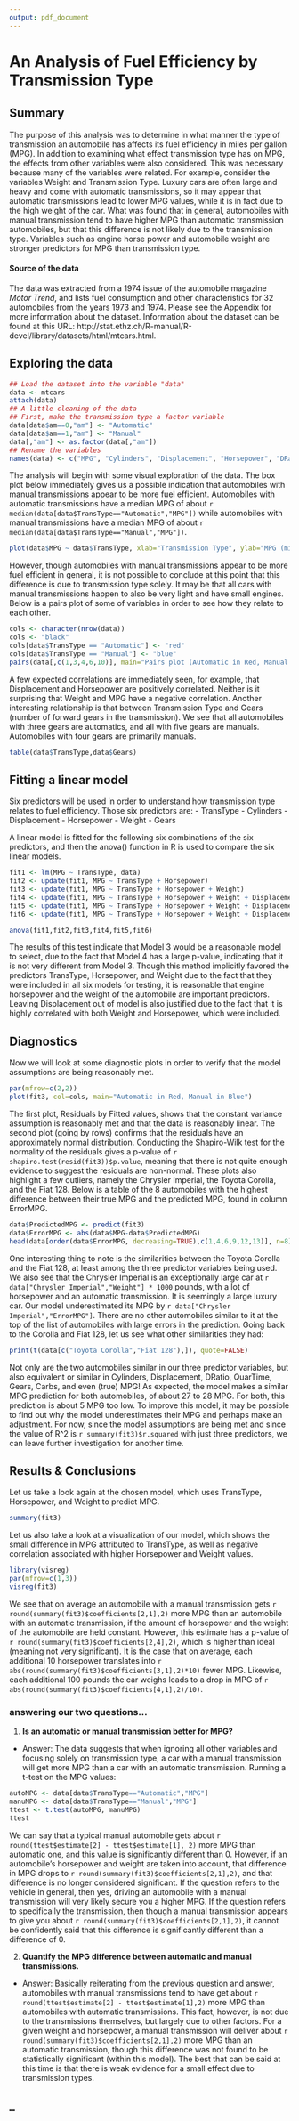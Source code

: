 ```yaml
---
output: pdf_document
---
```

# An Analysis of Fuel Efficiency by Transmission Type   

## Summary
The purpose of this analysis was to determine in what manner the type of transmission an automobile has affects its fuel efficiency in miles per gallon (MPG).  In addition to examining what effect transmission type has on MPG, the effects from other variables were also considered.  This was necessary because many of the variables were related.  For example, consider the variables Weight and Transmission Type.  Luxury cars are often large and heavy and come with automatic transmissions, so it may appear that automatic transmissions lead to lower MPG values, while it is in fact due to the high weight of the car.  What was found that in general, automobiles with manual transmission tend to have higher MPG than automatic transmission automobiles, but that this difference is not likely due to the transmission type.  Variables such as engine horse power and automobile weight are stronger predictors for MPG than transmission type.

#### Source of the data
The data was extracted from a 1974 issue of the automobile magazine *Motor Trend*, and lists fuel consumption and other characteristics for 32 automobiles from the years 1973 and 1974.  Please see the Appendix for more information about the dataset.  Information about the dataset can be found at this URL: http://stat.ethz.ch/R-manual/R-devel/library/datasets/html/mtcars.html. 

## Exploring the data

```r
## Load the dataset into the variable "data"
data <- mtcars
attach(data)
## A little cleaning of the data
## First, make the transmission type a factor variable
data[data$am==0,"am"] <- "Automatic"
data[data$am==1,"am"] <- "Manual"
data[,"am"] <- as.factor(data[,"am"])
## Rename the variables
names(data) <- c("MPG", "Cylinders", "Displacement", "Horsepower", "DRatio", "Weight", "QuarTime", "VS", "TransType", "Gears", "Carbs")
```

The analysis will begin with some visual exploration of the data.  The box plot below immediately gives us a possible indication that automobiles with manual transmissions appear to be more fuel efficient.  Automobiles with automatic transmissions have a median MPG of about `r median(data[data$TransType=="Automatic","MPG"])` while automobiles with manual transmissions have a median MPG of about `r median(data[data$TransType=="Manual","MPG"])`.  

```r
plot(data$MPG ~ data$TransType, xlab="Transmission Type", ylab="MPG (miles per gallon)", main="MPG by Transmission Type")
```

However, though automobiles with manual transmissions appear to be more fuel efficient in general, it is not possible to conclude at this point that this difference is due to transmission type solely.  It may be that all cars with manual transmissions happen to also be very light and have small engines.  Below is a pairs plot of some of variables in order to see how they relate to each other.

```r
cols <- character(nrow(data))
cols <- "black"
cols[data$TransType == "Automatic"] <- "red"
cols[data$TransType == "Manual"] <- "blue"
pairs(data[,c(1,3,4,6,10)], main="Pairs plot (Automatic in Red, Manual in Blue)", col=cols)
```

A few expected correlations are immediately seen, for example, that Displacement and Horsepower are positively correlated.  Neither is it surprising that Weight and MPG have a negative correlation.  Another interesting relationship is that between Transmission Type and Gears (number of forward gears in the transmission).  We see that all automobiles with three gears are automatics, and all with five gears are manuals.  Automobiles with four gears are primarily manuals.  

```r
table(data$TransType,data$Gears)
```

## Fitting a linear model

Six predictors will be used in order to understand how transmission type relates to fuel efficiency.  Those six predictors are:
- TransType
- Cylinders
- Displacement
- Horsepower
- Weight
- Gears

A linear model is fitted for the following six combinations of the six predictors, and then the anova() function in R is used to compare the six linear models.

```r
fit1 <- lm(MPG ~ TransType, data)
fit2 <- update(fit1, MPG ~ TransType + Horsepower)
fit3 <- update(fit1, MPG ~ TransType + Horsepower + Weight)
fit4 <- update(fit1, MPG ~ TransType + Horsepower + Weight + Displacement)
fit5 <- update(fit1, MPG ~ TransType + Horsepower + Weight + Displacement + Gears)
fit6 <- update(fit1, MPG ~ TransType + Horsepower + Weight + Displacement + Gears + Cylinders)
```

```r
anova(fit1,fit2,fit3,fit4,fit5,fit6)
```

The results of this test indicate that Model 3 would be a reasonable model to select, due to the fact that Model 4 has a large p-value, indicating that it is not very different from Model 3.  Though this method implicitly favored the predictors TransType, Horsepower, and Weight due to the fact that they were included in all six models for testing, it is reasonable that engine horsepower and the weight of the automobile are important predictors.  Leaving Displacement out of model is also justified due to the fact that it is highly correlated with both Weight and Horsepower, which were included.

## Diagnostics

Now we will look at some diagnostic plots in order to verify that the model assumptions are being reasonably met.
```r
par(mfrow=c(2,2))
plot(fit3, col=cols, main="Automatic in Red, Manual in Blue")
```

The first plot, Residuals by Fitted values, shows that the constant variance assumption is reasonably met and that the data is reasonably linear.  The second plot (going by rows) confirms that the residuals have an approximately normal distribution.  Conducting the Shapiro-Wilk test for the normality of the residuals gives a p-value of `r  shapiro.test(resid(fit3))$p.value`, meaning that there is not quite enough evidence to suggest the residuals are non-normal.  These plots also highlight a few outliers, namely the Chrysler Imperial, the Toyota Corolla, and the Fiat 128.  Below is a table of the 8 automobiles with the highest difference between their true MPG and the predicted MPG, found in column ErrorMPG.

```r
data$PredictedMPG <- predict(fit3)
data$ErrorMPG <- abs(data$MPG-data$PredictedMPG)
head(data[order(data$ErrorMPG, decreasing=TRUE),c(1,4,6,9,12,13)], n=8)
```

One interesting thing to note is the similarities between the Toyota Corolla and the Fiat 128, at least among the three predictor variables being used.  We also see that the Chrysler Imperial is an exceptionally large car at `r data["Chrysler Imperial","Weight"] * 1000` pounds, with a lot of horsepower and an automatic transmission.  It is seemingly a large luxury car.  Our model underestimated its MPG by `r data["Chrysler Imperial","ErrorMPG"]`.  There are no other automobiles similar to it at the top of the list of automobiles with large errors in the prediction.  Going back to the Corolla and Fiat 128, let us see what other similarities they had:

```r
print(t(data[c("Toyota Corolla","Fiat 128"),]), quote=FALSE)
```
Not only are the two automobiles similar in our three predictor variables, but also equivalent or similar in Cylinders, Displacement, DRatio, QuarTime, Gears, Carbs, and even (true) MPG!  As expected, the model makes a similar MPG prediction for both automobiles, of about 27 to 28 MPG.  For both, this prediction is about 5 MPG too low.  To improve this model, it may be possible to find out why the model underestimates their MPG and perhaps make an adjustment.  For now, since the model assumptions are being met and since the value of R^2 is `r summary(fit3)$r.squared` with just three predictors, we can leave further investigation for another time.

## Results & Conclusions

Let us take a look again at the chosen model, which uses TransType, Horsepower, and Weight to predict MPG.

```r
summary(fit3)
```
Let us also take a look at a visualization of our model, which shows the small difference in MPG attributed to TransType, as well as negative correlation associated with higher Horsepower and Weight values.

```r
library(visreg)
par(mfrow=c(1,3))
visreg(fit3)
```

We see that on average an automobile with a manual transmission gets `r round(summary(fit3)$coefficients[2,1],2)` more MPG than an automobile with an automatic transmission, if the amount of horsepower and the weight of the automobile are held constant.  However, this estimate has a p-value of `r round(summary(fit3)$coefficients[2,4],2)`, which is higher than ideal (meaning not very significant).  It is the case that on average, each additional 10 horsepower translates into `r abs(round(summary(fit3)$coefficients[3,1],2)*10)` fewer MPG.  Likewise, each additional 100 pounds the car weighs leads to a drop in MPG of `r abs(round(summary(fit3)$coefficients[4,1],2)/10)`.

### answering our two questions...

1) **Is an automatic or manual transmission better for MPG?**
- Answer: The data suggests that when ignoring all other variables and focusing solely on transmission type, a car with a manual transmission will get more MPG than a car with an automatic transmission.  Running a t-test on the MPG values:

```r
autoMPG <- data[data$TransType=="Automatic","MPG"]
manuMPG <- data[data$TransType=="Manual","MPG"]
ttest <- t.test(autoMPG, manuMPG)
ttest
```
We can say that a typical manual automobile gets about `r round(ttest$estimate[2] - ttest$estimate[1], 2)` more MPG than automatic one, and this value is significantly different than 0.  However, if an automobile's horsepower and weight are taken into account, that difference in MPG drops to `r round(summary(fit3)$coefficients[2,1],2)`, and that difference is no longer considered significant.  If the question refers to the vehicle in general, then yes, driving an automobile with a manual transmission will very likely secure you a higher MPG.  If the question refers to specifically the transmission, then though a manual transmission appears to give you about `r round(summary(fit3)$coefficients[2,1],2)`, it cannot be confidently said that this difference is significantly different than a difference of 0. 

2) **Quantify the MPG difference between automatic and manual transmissions.**
- Answer: Basically reiterating from the previous question and answer, automobiles with manual transmissions tend to have get about `r round(ttest$estimate[2] - ttest$estimate[1],2)` more MPG than automobiles with automatic transmissions.  This fact, however, is not due to the transmissions themselves, but largely due to other factors.  For a given weight and horsepower, a manual transmission will deliver about `r round(summary(fit3)$coefficients[2,1],2)` more MPG than an automatic transmission, though this difference was not found to be statistically significant (within this model).  The best that can be said at this time is that there is weak evidence for a small effect due to transmission types.

## _





